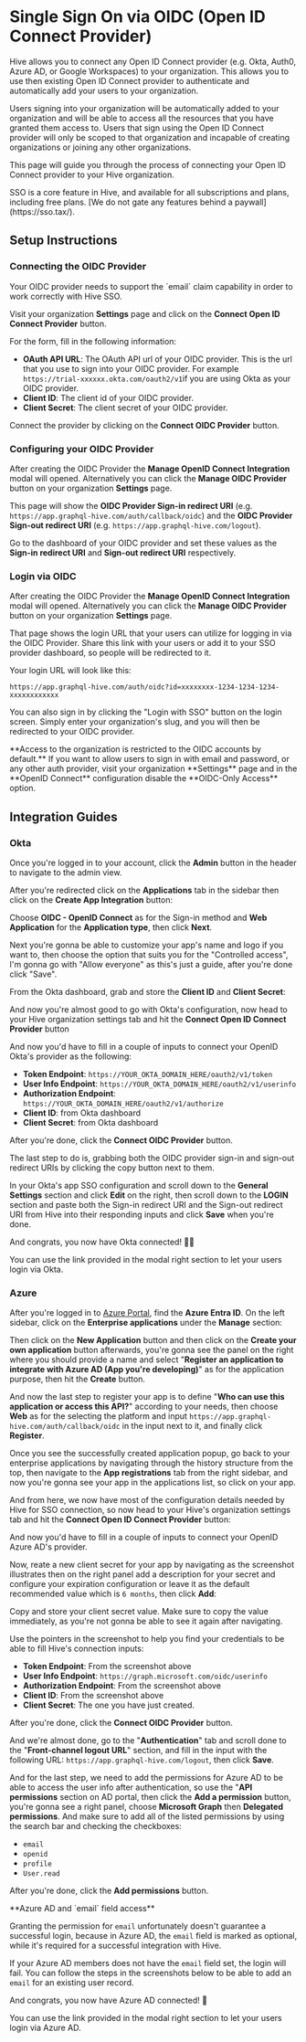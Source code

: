 
# Single Sign On via OIDC (Open ID Connect Provider)

Hive allows you to connect any Open ID Connect provider (e.g. Okta, Auth0, Azure AD, or Google
Workspaces) to your organization. This allows you to use then existing Open ID Connect provider to
authenticate and automatically add your users to your organization.

Users signing into your organization will be automatically added to your organization and will be
able to access all the resources that you have granted them access to. Users that sign using the
Open ID Connect provider will only be scoped to that organization and incapable of creating
organizations or joining any other organizations.

This page will guide you through the process of connecting your Open ID Connect provider to your
Hive organization.

<Callout type="info">
  SSO is a core feature in Hive, and available for all subscriptions and plans, including free
  plans. [We do not gate any features behind a paywall](https://sso.tax/).
</Callout>

## Setup Instructions

<Steps>

### Connecting the OIDC Provider

<Callout type="info">
  Your OIDC provider needs to support the `email` claim capability in order to work correctly with
  Hive SSO.
</Callout>

Visit your organization **Settings** page and click on the **Connect Open ID Connect Provider**
button.

For the form, fill in the following information:

- **OAuth API URL**: The OAuth API url of your OIDC provider. This is the url that you use to sign
  into your OIDC provider. For example `https://trial-xxxxxx.okta.com/oauth2/v1`if you are using
  Okta as your OIDC provider.
- **Client ID**: The client id of your OIDC provider.
- **Client Secret**: The client secret of your OIDC provider.

Connect the provider by clicking on the **Connect OIDC Provider** button.

### Configuring your OIDC Provider

After creating the OIDC Provider the **Manage OpenID Connect Integration** modal will opened.
Alternatively you can click the **Manage OIDC Provider** button on your organization **Settings**
page.

This page will show the **OIDC Provider Sign-in redirect URI** (e.g.
`https://app.graphql-hive.com/auth/callback/oidc`) and the **OIDC Provider Sign-out redirect URI**
(e.g. `https://app.graphql-hive.com/logout`).

Go to the dashboard of your OIDC provider and set these values as the **Sign-in redirect URI** and
**Sign-out redirect URI** respectively.

### Login via OIDC

After creating the OIDC Provider the **Manage OpenID Connect Integration** modal will opened.
Alternatively you can click the **Manage OIDC Provider** button on your organization **Settings**
page.

That page shows the login URL that your users can utilize for logging in via the OIDC Provider.
Share this link with your users or add it to your SSO provider dashboard, so people will be
redirected to it.

Your login URL will look like this:

```text copy=false
https://app.graphql-hive.com/auth/oidc?id=xxxxxxxx-1234-1234-1234-xxxxxxxxxxxx
```

You can also sign in by clicking the "Login with SSO" button on the login screen. Simply enter your
organization's slug, and you will then be redirected to your OIDC provider.

<Callout type="info">
  **Access to the organization is restricted to the OIDC accounts by default.** If you want to allow
  users to sign in with email and password, or any other auth provider, visit your organization
  **Settings** page and in the **OpenID Connect** configuration disable the **OIDC-Only Access**
  option.
</Callout>

</Steps>

## Integration Guides

### Okta

Once you're logged in to your account, click the **Admin** button in the header to navigate to the
admin view.

<NextImage
  alt="Okta Admin Button"
  src={oktaAdminButtonImage}
  className="mt-8 max-w-3xl rounded-lg drop-shadow-md"
/>

After you're redirected click on the **Applications** tab in the sidebar then click on the **Create
App Integration** button:

<NextImage
  alt="Okta Create App"
  src={oktaCreateAppImage}
  className="mt-8 max-w-3xl rounded-lg drop-shadow-md"
/>

Choose **OIDC - OpenID Connect** as for the Sign-in method and **Web Application** for the
**Application type**, then click **Next**.

<NextImage
  alt="Okta App Integration"
  src={oktaAppIntegrationImage}
  className="mt-8 max-w-3xl rounded-lg drop-shadow-md"
/>

Next you're gonna be able to customize your app's name and logo if you want to, then choose the
option that suits you for the "Controlled access", I'm gonna go with "Allow everyone" as this's just
a guide, after you're done click "Save".

<NextImage
  alt="Okta Controlled Access"
  src={oktaControlledImage}
  className="mt-8 max-w-3xl rounded-lg drop-shadow-md"
/>

From the Okta dashboard, grab and store the **Client ID** and **Client Secret**:

<NextImage
  alt="Okta Client ID"
  src={oktaAppConfigClientIdImage}
  className="mt-8 max-w-3xl rounded-lg drop-shadow-md"
/>

<NextImage
  alt="Okta Client Secret"
  src={oktaAppConfigClientSecretImage}
  className="mt-8 max-w-3xl rounded-lg drop-shadow-md"
/>

And now you're almost good to go with Okta's configuration, now head to your Hive organization
settings tab and hit the **Connect Open ID Connect Provider** button

<NextImage
  alt="OIDC Provider in Hive"
  src={hiveOidcImage}
  className="mt-8 max-w-xl rounded-lg drop-shadow-md"
/>

And now you'd have to fill in a couple of inputs to connect your OpenID Okta's provider as the
following:

<NextImage
  alt="OIDC Modal in Hive"
  src={hiveOidcModalImage}
  className="mt-8 max-w-xl rounded-lg drop-shadow-md"
/>

- **Token Endpoint**: `https://YOUR_OKTA_DOMAIN_HERE/oauth2/v1/token`
- **User Info Endpoint**: `https://YOUR_OKTA_DOMAIN_HERE/oauth2/v1/userinfo`
- **Authorization Endpoint**: `https://YOUR_OKTA_DOMAIN_HERE/oauth2/v1/authorize`
- **Client ID**: from Okta dashboard
- **Client Secret**: from Okta dashboard

After you're done, click the **Connect OIDC Provider** button.

The last step to do is, grabbing both the OIDC provider sign-in and sign-out redirect URIs by
clicking the copy button next to them.

In your Okta's app SSO configuration and scroll down to the **General Settings** section and click
**Edit** on the right, then scroll down to the **LOGIN** section and paste both the Sign-in redirect
URI and the Sign-out redirect URI from Hive into their responding inputs and click **Save** when
you're done.

<NextImage
  alt="Manage OIDC in Hive"
  src={hiveManageOidcImage}
  className="mt-8 max-w-xl rounded-lg drop-shadow-md"
/>

<NextImage
  alt="Okta General Settings"
  src={oktaAppGeneralSettingsImage}
  className="mt-8 max-w-xl rounded-lg drop-shadow-md"
/>

And congrats, you now have Okta connected! 🥳🎉

You can use the link provided in the modal right section to let your users login via Okta.

<NextImage
  alt="Hive Login URL"
  src={hiveLoginUrlImage}
  className="mt-8 max-w-xl rounded-lg drop-shadow-md"
/>

### Azure

After you're logged in to [Azure Portal](https://portal.azure.com/), find the **Azure Entra ID**. On
the left sidebar, click on the **Enterprise applications** under the **Manage** section:

<NextImage
  alt="Azure AD"
  src={azureAdEnterpriseApplication}
  className="mt-8 max-w-xl rounded-lg drop-shadow-md"
/>

Then click on the **New Application** button and then click on the **Create your own application**
button afterwards, you're gonna see the panel on the right where you should provide a name and
select "**Register an application to integrate with Azure AD (App you're developing)**" as for the
application purpose, then hit the **Create** button.

<NextImage alt="Azure AD" src={azureAdNewApp} className="mt-8 max-w-xl rounded-lg drop-shadow-md" />

<NextImage
  alt="Azure AD"
  src={azureAdCreateApp}
  className="mt-8 max-w-xl rounded-lg drop-shadow-md"
/>

And now the last step to register your app is to define "**Who can use this application or access
this API?**" according to your needs, then choose **Web** as for the selecting the platform and
input `https://app.graphql-hive.com/auth/callback/oidc` in the input next to it, and finally click
**Register**.

<NextImage
  alt="Azure AD"
  src={azureAdAppRegister}
  className="mt-8 max-w-xl rounded-lg drop-shadow-md"
/>

Once you see the successfully created application popup, go back to your enterprise applications by
navigating through the history structure from the top, then navigate to the **App registrations**
tab from the right sidebar, and now you're gonna see your app in the applications list, so click on
your app.

<NextImage
  alt="Azure AD"
  src={azureAdAppAfterRegister}
  className="mt-8 max-w-xl rounded-lg drop-shadow-md"
/>

<NextImage
  alt="Azure AD"
  src={azureAdAppAfterRegisterSidebar}
  className="mt-8 max-w-xl rounded-lg drop-shadow-md"
/>

And from here, we now have most of the configuration details needed by Hive for SSO connection, so
now head to your Hive's organization settings tab and hit the **Connect Open ID Connect Provider**
button:

<NextImage
  alt="OIDC Provider in Hive"
  src={hiveOidcImage}
  className="mt-8 max-w-xl rounded-lg drop-shadow-md"
/>

And now you'd have to fill in a couple of inputs to connect your OpenID Azure AD's provider.

<NextImage
  alt="OIDC Provider in Hive"
  src={hiveOidcModalImage}
  className="mt-8 max-w-xl rounded-lg drop-shadow-md"
/>

Now, reate a new client secret for your app by navigating as the screenshot illustrates then on the
right panel add a description for your secret and configure your expiration configuration or leave
it as the default recommended value which is `6 months`, then click **Add**:

<NextImage src={azureAdAppSecret} className="mt-8 max-w-xl rounded-lg drop-shadow-md" />

Copy and store your client secret value. Make sure to copy the value immediately, as you're not
gonna be able to see it again after navigating.

<NextImage src={azureAdAppSecretValue} className="mt-8 max-w-xl rounded-lg drop-shadow-md" />

Use the pointers in the screenshot to help you find your credentials to be able to fill Hive's
connection inputs:

<NextImage
  alt="Azure AD"
  src={azureAddAppCreds}
  className="mt-8 max-w-xl rounded-lg drop-shadow-md"
/>

- **Token Endpoint**: From the screenshot above
- **User Info Endpoint**: `https://graph.microsoft.com/oidc/userinfo`
- **Authorization Endpoint**: From the screenshot above
- **Client ID**: From the screenshot above
- **Client Secret**: The one you have just created.

After you're done, click the **Connect OIDC Provider** button.

And we're almost done, go to the "**Authentication**" tab and scroll done to the "**Front-channel
logout URL**" section, and fill in the input with the following URL:
`https://app.graphql-hive.com/logout`, then click **Save**.

<NextImage
  alt="Azure AD"
  src={azureAdLogoutUrl}
  className="mt-8 max-w-xl rounded-lg drop-shadow-md"
/>

And for the last step, we need to add the permissions for Azure AD to be able to access the user
info after authentication, so use the "**API permissions** section on AD portal, then click the
**Add a permission** button, you're gonna see a right panel, choose **Microsoft Graph** then
**Delegated permissions**. And make sure to add all of the listed permissions by using the search
bar and checking the checkboxes:

- `email`
- `openid`
- `profile`
- `User.read`

After you're done, click the **Add permissions** button.

<NextImage
  alt="Azure AD"
  src={azureAdPermissions1}
  className="mt-8 max-w-xl rounded-lg drop-shadow-md"
/>

<NextImage
  alt="Azure AD"
  src={azureAdPermissions2}
  className="mt-8 max-w-xl rounded-lg drop-shadow-md"
/>

<NextImage
  alt="Azure AD"
  src={azureAdPermissions3}
  className="mt-8 max-w-xl rounded-lg drop-shadow-md"
/>

<Callout type="info">
  **Azure AD and `email` field access**
  
  Granting the permission for `email` unfortunately doesn't guarantee a successful login, because in Azure AD, the `email` field is marked as optional, while it's required for a successful integration with Hive.
  
  If your Azure AD members does not have the `email` field set, the login will fail. You can follow the steps in the screenshots below to be able to add an `email` for an existing user record.

<NextImage alt="Azure AD" src={azureAdEmail1} className="mt-8 max-w-sm rounded-lg drop-shadow-md" />
<NextImage alt="Azure AD" src={azureAdEmail2} className="mt-8 max-w-xl rounded-lg drop-shadow-md" />
<NextImage alt="Azure AD" src={azureAdEmail3} className="mt-8 max-w-xl rounded-lg drop-shadow-md" />
<NextImage alt="Azure AD" src={azureAdEmail4} className="mt-8 max-w-xl rounded-lg drop-shadow-md" />

</Callout>

And congrats, you now have Azure AD connected! 🎉

You can use the link provided in the modal right section to let your users login via Azure AD.

<NextImage
  alt="Hive Login URL"
  src={hiveLoginUrlImage}
  className="mt-8 max-w-xl rounded-lg drop-shadow-md"
/>
